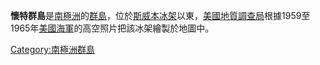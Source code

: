 {{coord|77|17|S|153|10|W|display=title}}

'''懷特群島'''是[[南極洲|南極洲]]的[[群島|群島]]，位於[[斯威本冰架|斯威本冰架]]以東，[[美國地質調查局|美國地質調查局]]根據1959至1965年[[美國海軍|美國海軍]]的高空照片把該冰架繪製於地圖中。

{{Antarctica-geo-stub}}
[[Category:南極洲群島|Category:南極洲群島]]